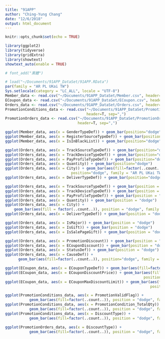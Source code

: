 ```yaml
---
title: "91APP"
author: "Ching-Yung Chang"
date: "12/6/2018"
output: html_document
---
```


```r
knitr::opts_chunk$set(echo = TRUE)
```




```r
library(ggplot2)
library(tidyverse)
library(gridExtra)
library(showtext)
showtext_auto(enable = TRUE)

# font_add("黑體")
```



```r
# load("~/Documents/91APP_DataSet/91APP.RData")
par(family = "AR PL UKai TW")
Sys.setlocale(category = "LC_ALL", locale = "UTF-8")
Member_data <- read.csv("~/Documents/91APP_DataSet/Member.csv", header=T, sep=",")
ECoupon_data <- read.csv("~/Documents/91APP_DataSet/ECoupon.csv", header=T, sep=",")
Orders_data <- read.csv("~/Documents/91APP_DataSet/Orders.csv", header=T, sep=",")
PromotionConditions_data <- read.csv("~/Documents/91APP_DataSet/PromotionConditions.csv",    
                                     header=T, sep=",")
PromotionOrders_data <- read.csv("~/Documents/91APP_DataSet/PromotionOrders.csv", 
                                 header=T, sep=",")
```



```r
ggplot(Member_data, aes(x = GenderTypeDef)) + geom_bar(position="dodge")
ggplot(Member_data, aes(x = RegisterSourceTypeDef)) + geom_bar(position="dodge")
ggplot(Member_data, aes(x = IsInBlackList)) + geom_bar(position="dodge")
```


```r
ggplot(Orders_data, aes(x = TrackSourceTypeDef)) + geom_bar(position="dodge")
ggplot(Orders_data, aes(x = TrackDeviceTypeDef)) + geom_bar(position="dodge")
ggplot(Orders_data, aes(x = PayProfileTypeDef)) + geom_bar(position="dodge")
ggplot(Orders_data, aes(x = Quantity)) + geom_bar(position="dodge")
ggplot(Orders_data, aes(x = City)) + geom_bar(aes(fill=factor(..count..)), 
                              position="dodge", family = "AR PL UKai TW") + coord_flip()
ggplot(Orders_data, aes(x = DeliverTypeDef)) + geom_bar(position="dodge")

```



```r
ggplot(Orders_data, aes(x = TrackSourceTypeDef)) + geom_bar(position = "dodge")
ggplot(Orders_data, aes(x = TrackDeviceTypeDef)) + geom_bar(position = "dodge")
ggplot(Orders_data, aes(x = PayProfileTypeDef)) + geom_bar(position = "dodge")
ggplot(Orders_data, aes(x = Quantity)) + geom_bar(position = "dodge")
ggplot(Orders_data, aes(x = City)) + 
    geom_bar(aes(fill = factor(..count..)), position = "dodge", family = "AR PL UKai TW") + coord_flip()
ggplot(Orders_data, aes(x = DeliverTypeDef)) + geom_bar(position = "dodge")
```

```r
ggplot(Orders_data, aes(x = IsMajor)) + geom_bar(position = "dodge")
ggplot(Orders_data, aes(x = IsGift)) + geom_bar(position = "dodge")
ggplot(Orders_data, aes(x = IsSalePageGift)) + geom_bar(position = "dodge")
```

```r
ggplot(Orders_data, aes(x = PromotionDiscount)) + geom_bar(position = "dodge")
ggplot(Orders_data, aes(x = ECouponDiscount)) + geom_bar(position = "dodge")
ggplot(Orders_data, aes(x = StatusDef)) + geom_bar(position = "dodge")
ggplot(Orders_data, aes(x = CauseDef)) + 
      geom_bar(aes(fill=factor(..count..)), position="dodge", family = "AR PL UKai TW") + coord_flip()
```



```r
ggplot(ECoupon_data, aes(x = ECouponTypeDef)) + geom_bar(aes(fill=factor(..count..)), position="dodge")
ggplot(ECoupon_data, aes(x = ECouponDiscountPrice)) + geom_bar(aes(fill = factor(..count..)), 
                                                               position = "dodge")
ggplot(ECoupon_data, aes(x = ECouponMaxDiscountLimit)) + geom_bar(aes(fill = factor(..count..)), 
                                                                  position = "dodge")
```



```r
ggplot(PromotionConditions_data, aes(x = PromotionValidFlag)) + 
           geom_bar(aes(fill=factor(..count..)), position = "dodge", family = "AR PL UKai TW")
ggplot(PromotionConditions_data, aes(x = PromotionCondition_TotalQty)) + 
           geom_bar(aes(fill=factor(..count..)), position = "dodge", family = "AR PL UKai TW")
ggplot(PromotionConditions_data, aes(x = DiscountType)) + 
           geom_bar(aes(fill=factor(..count..)), position = "dodge", family = "AR PL UKai TW")
```



```r
ggplot(PromotionOrders_data, aes(x = DiscountType)) + 
           geom_bar(aes(fill=factor(..count..)), position = "dodge", family = "AR PL UKai TW")
```

